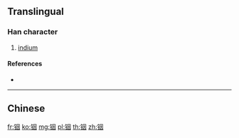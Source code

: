 {{character info/new}}
{{also|銦}}
==Translingual==

===Han character===
{{Han char|rn=167|rad=钅|as=06|sn=11|four=|canj=CWK,OPWK,XCWK}}

# [[indium]]

====References====
* {{Han ref|kx=1328.061|hdz=64197.010|uh=94DF|ud=38111}}

----

==Chinese==
{{zh-see|銦}}

[[fr:铟]]
[[ko:铟]]
[[mg:铟]]
[[pl:铟]]
[[th:铟]]
[[zh:铟]]